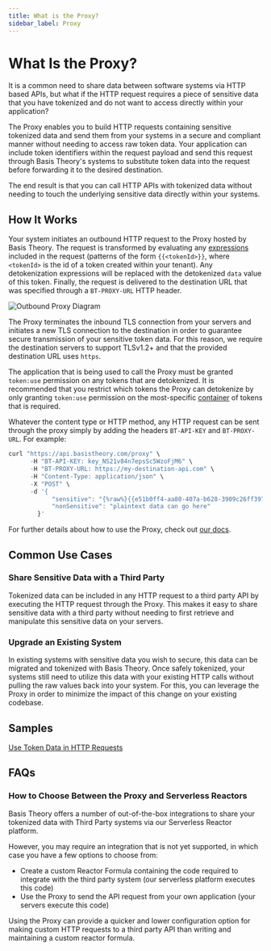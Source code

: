 ```yaml
---
title: What is the Proxy?
sidebar_label: Proxy
---
```


# What Is the Proxy?

It is a common need to share data between software systems via HTTP based APIs, but what if the HTTP request requires a piece of sensitive data that you have tokenized and do not want to access directly within your application?

The Proxy enables you to build HTTP requests containing sensitive tokenized data and send them from your systems in a secure and compliant manner without needing to access raw token data.
Your application can include token identifiers within the request payload and send this request through Basis Theory's systems to substitute token data into the request before forwarding it to the desired destination.

The end result is that you can call HTTP APIs with tokenized data without needing to touch the underlying sensitive data directly within your systems.

## How It Works

Your system initiates an outbound HTTP request to the Proxy hosted by Basis Theory.
The request is transformed by evaluating any [expressions](/docs/expressions) included in the request (patterns of the form `{{<tokenId>}}`, where `<tokenId>` is the id of a token created within your tenant). Any detokenization expressions will be replaced with the detokenized `data` value of this token.
Finally, the request is delivered to the destination URL that was specified through a `BT-PROXY-URL` HTTP header.

![Outbound Proxy Diagram](/img/concepts/outbound-proxy.png)

The Proxy terminates the inbound TLS connection from your servers and initiates a new TLS connection to the destination in order to guarantee secure transmission of your sensitive token data.
For this reason, we require the destination servers to support TLSv1.2+ and that the provided destination URL uses `https`.

The application that is being used to call the Proxy must be granted `token:use` permission on any tokens that are detokenized.
It is recommended that you restrict which tokens the Proxy can detokenize by only granting `token:use`
permission on the most-specific [container](./what-are-containers) of tokens that is required.

Whatever the content type or HTTP method, any HTTP request can be sent through the proxy simply by adding the headers `BT-API-KEY` and `BT-PROXY-URL`. For example:

```js
curl "https://api.basistheory.com/proxy" \
      -H "BT-API-KEY: key_NS21v84n7epsSc5WzoFjM6" \
      -H "BT-PROXY-URL: https://my-destination-api.com" \
      -H "Content-Type: application/json" \
      -X "POST" \
      -d '{
            "sensitive": "{%raw%}{{e51b0ff4-aa80-407a-b628-3909c26ff397}}{%endraw%}",
            "nonSensitive": "plaintext data can go here"
        }'
```

For further details about how to use the Proxy, check out [our docs](/docs/api/proxies/invoke-proxy).

## Common Use Cases

### Share Sensitive Data with a Third Party

Tokenized data can be included in any HTTP request to a third party API by executing the HTTP request through the Proxy.
This makes it easy to share sensitive data with a third party without needing to first retrieve and manipulate this sensitive data on your servers.

### Upgrade an Existing System

In existing systems with sensitive data you wish to secure, this data can be migrated and tokenized with Basis Theory.
Once safely tokenized, your systems still need to utilize this data with your existing HTTP calls without pulling the raw values back into your system.
For this, you can leverage the Proxy in order to minimize the impact of this change on your existing codebase.

## Samples

[Use Token Data in HTTP Requests](https://developers.basistheory.com/guides/use-token-data-in-http-requests/)

## FAQs

### How to Choose Between the Proxy and Serverless Reactors

Basis Theory offers a number of out-of-the-box integrations to share your tokenized data with Third Party systems via our Serverless Reactor platform.

However, you may require an integration that is not yet supported, in which case you have a few options to choose from:

- Create a custom Reactor Formula containing the code required to integrate with the third party system (our serverless platform executes this code)
- Use the Proxy to send the API request from your own application (your servers execute this code)

Using the Proxy can provide a quicker and lower configuration option for making custom HTTP requests to a third party API than writing and maintaining a custom reactor formula.
